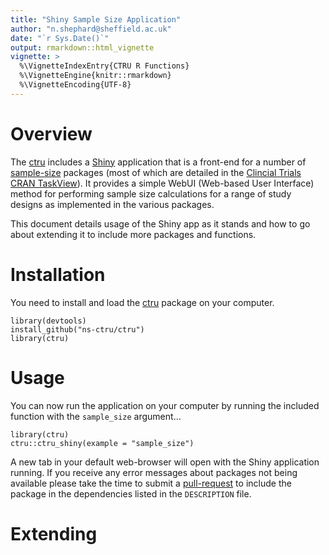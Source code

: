 ```yaml
---
title: "Shiny Sample Size Application"
author: "n.shephard@sheffield.ac.uk"
date: "`r Sys.Date()`"
output: rmarkdown::html_vignette
vignette: >
  %\VignetteIndexEntry{CTRU R Functions}
  %\VignetteEngine{knitr::rmarkdown}
  %\VignetteEncoding{UTF-8}
---
```


# Overview

The [ctru](https://github.com/ns-ctru/ctru/) includes a [Shiny](https://shiny.rstudio.com/) application that is a front-end for a number of [sample-size](https://en.wikipedia.org/wiki/Sample_size_determination) packages (most of which are detailed in the [Clincial Trials CRAN TaskView](https://cran.r-project.org/web/views/ClinicalTrials.html)).  It provides a simple WebUI (Web-based User Interface) method for performing sample size calculations for a range of study designs as implemented in the various packages.

This document details usage of the Shiny app as it stands and how to go about extending it to include more packages and functions.

# Installation

You need to install and load the [ctru](https://github.com/ns-ctru/ctru/) package on your computer.

    library(devtools)
	install_github("ns-ctru/ctru")
	library(ctru)

# Usage

You can now run the application on your computer by running the included function with the `sample_size` argument...

	library(ctru)
    ctru::ctru_shiny(example = "sample_size")

A new tab in your default web-browser will open with the Shiny application running.  If you receive any error messages about packages not being available please take the time to submit a [pull-request](https://help.github.com/articles/creating-a-pull-request/) to include the package in the dependencies listed in the `DESCRIPTION` file.

# Extending
